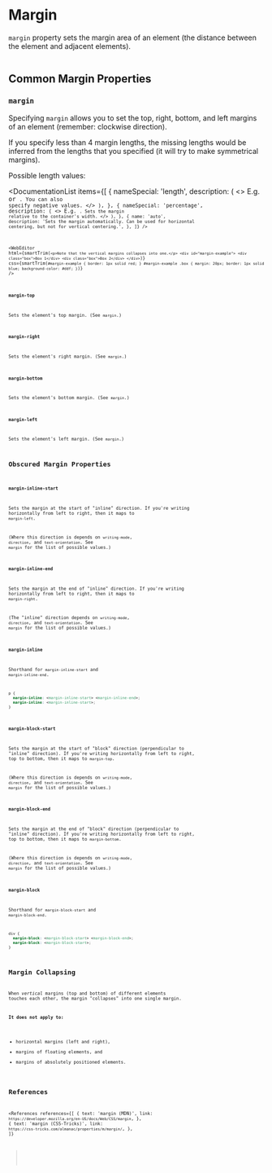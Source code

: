 
<MetadataConfigurer title="Margin" dateCreated="2021-03-08" />

# Margin

`margin` property sets the margin area of an element (the distance between the element and adjacent elements).

<Image path="/res/web/css/box-model.png" caption="Illustration of CSS Box model" />

## Common Margin Properties

### `margin`

Specifying `margin` allows you to set the top, right, bottom, and left margins of an element (remember: clockwise direction).

If you specify less than 4 margin lengths, the missing lengths would be inferred from the lengths that you specified (it will try to make symmetrical margins).

Possible length values:

<DocumentationList
  items={[
    {
      nameSpecial: 'length',
      description: (
        <>
          E.g. <Code str="10px" /> or <Code str="2em" />. You can also specify negative values.
        </>
      ),
    },
    {
      nameSpecial: 'percentage',
      description: (
        <>
          E.g. <Code str="10%" />. Sets the margin relative to the container's width.
        </>
      ),
    },
    {
      name: 'auto',
      description:
        'Sets the margin automatically. Can be used for horizontal centering, but not for vertical centering.',
    },
  ]}
/>

<WebEditor
  html={smartTrim(`
    <p>Note that the vertical margins collapses into one.</p>
    <div id="margin-example">
      <div class="box">Box 1</div>
      <div class="box">Box 2</div>
    </div>
  `)}
  css={smartTrim(`
    #margin-example {
      border: 1px solid red;
    }
    #margin-example .box {
      margin: 20px;
      border: 1px solid blue;
      background-color: #ddf;
    }
`)}
/>

### `margin-top`

Sets the element's top margin. (See `margin`.)

### `margin-right`

Sets the element's right margin. (See `margin`.)

### `margin-bottom`

Sets the element's bottom margin. (See `margin`.)

### `margin-left`

Sets the element's left margin. (See `margin`.)

## Obscured Margin Properties

### `margin-inline-start`

Sets the margin at the start of "inline" direction. If you're writing horizontally from left to right, then it maps to `margin-left`.

(Where this direction is depends on `writing-mode`, `direction`, and `text-orientation`. See `margin` for the list of possible values.)

### `margin-inline-end`

Sets the margin at the end of "inline" direction. If you're writing horizontally from left to right, then it maps to `margin-right`.

(The "inline" direction depends on `writing-mode`, `direction`, and `text-orientation`. See `margin` for the list of possible values.)

### `margin-inline`

Shorthand for `margin-inline-start` and `margin-inline-end`.

```css
p {
  margin-inline: <margin-inline-start> <margin-inline-end>;
  margin-inline: <margin-inline-start>;
}
```

### `margin-block-start`

Sets the margin at the start of "block" direction (perpendicular to "inline" direction). If you're writing horizontally from left to right, top to bottom, then it maps to `margin-top`.

(Where this direction is depends on `writing-mode`, `direction`, and `text-orientation`. See `margin` for the list of possible values.)

### `margin-block-end`

Sets the margin at the end of "block" direction (perpendicular to "inline" direction). If you're writing horizontally from left to right, top to bottom, then it maps to `margin-bottom`.

(Where this direction is depends on `writing-mode`, `direction`, and `text-orientation`. See `margin` for the list of possible values.)

### `margin-block`

Shorthand for `margin-block-start` and `margin-block-end`.

```css
div {
  margin-block: <margin-block-start> <margin-block-end>;
  margin-block: <margin-block-start>;
}
```

## Margin Collapsing

When _vertical_ margins (top and bottom) of different elements touches each other, the margin "collapses" into one single margin.

**It does not apply to:**

- horizontal margins (left and right),
- margins of floating elements, and
- margins of absolutely positioned elements.

## References

<References
  references={[
    {
      text: 'margin (MDN)',
      link: `https://developer.mozilla.org/en-US/docs/Web/CSS/margin`,
    },
    {
      text: 'margin (CSS-Tricks)',
      link: `https://css-tricks.com/almanac/properties/m/margin/`,
    },
  ]}
></References>
